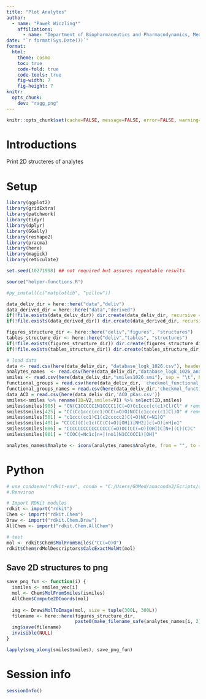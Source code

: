 ```yaml
---
title: "Plot Analytes"
author:
  - name: "Paweł Wiczling*"
    affiliations:
      - name: "Department of Biopharmaceutics and Pharmacodynamics, Medical University of Gdańsk, Gen. J. Hallera 107, 80-416 Gdańsk, Poland"
date: "`r format(Sys.Date())`"
format:
  html:
    theme: cosmo
    toc: true
    code-fold: true  
    code-tools: true
    fig-width: 7
    fig-height: 7
knitr:
  opts_chunk: 
    dev: "ragg_png"
---
```


```r
knitr::opts_chunk$set(cache=FALSE, message=FALSE, error=FALSE, warning=FALSE, comment=NA, out.width='95%')
```

# Introductions

Print 2D structeres of analytes

# Setup
```r
library(ggplot2)
library(gridExtra)
library(patchwork)
library(tidyr)
library(dplyr)
library(GGally)
library(reshape2)
library(pracma)
library(here)
library(magick)
library(reticulate)

set.seed(10271998) ## not required but assures repeatable results

source("helper-functions.R")

#py_install(c("matplotlib", "pillow"))
```

```r
data_deliv_dir = here::here("data","deliv")
data_derived_dir = here::here("data","derived")
if(!file.exists(data_deliv_dir)) dir.create(data_deliv_dir, recursive = T)
if(!file.exists(data_derived_dir)) dir.create(data_derived_dir, recursive = T)

figures_structure_dir <- here::here("deliv","figures", "structures")
tables_structure_dir <- here::here("deliv","tables", "structures")
if(!file.exists(figures_structure_dir)) dir.create(figures_structure_dir, recursive = T)
if(!file.exists(tables_structure_dir)) dir.create(tables_structure_dir, recursive = T)
```

```r
# load data
data <- read.csv(here(data_deliv_dir, "database_logk_1026.csv"), header = TRUE)
analytes_names  <- read.csv(here(data_deliv_dir,"database_logk_1026_analyte_names.csv"), header = TRUE)
smiles <- read.csv(here(data_deliv_dir,"smiles1026.smi"), sep = "\t", header = FALSE)
functional_groups = read.csv(here(data_deliv_dir, 'checkmol_functional_groups.csv'))
functional_groups_names = read.csv(here(data_deliv_dir,'checkmol_functional_group_names.csv'))
data_ACD = read.csv(here(data_deliv_dir,'ACD_pKas.csv'))
smiles<-smiles %>% rename(ID=V2,smiles=V1) %>% select(ID,smiles)
smiles$smiles[905] = "CN(C1CCCCC1N1CCCC1)C(=O)Cc1ccc(c(c1)Cl)Cl" # remove tartrate moiety 
smiles$smiles[425] = "CC(Cc1ccc(cc1)OCC(=O)O)NCC(c1cccc(c1)Cl)O" # remove Na+ and dissociation
smiles$smiles[501] = "c1ccc(cc1)C1(c2ccccc2)C(=O)NC(=N1)O"
smiles$smiles[401]= "CC(C)(C)c1c(CC(C(=O)[OH])[NH2])c(=O)[nH]o1"
smiles$smiles[686] = "CCCCCCCCCCCCCCCC(=O)OC(CC(=O)[OH])C[N+](C)(C)C"
smiles$smiles[901] = "CCOC(=Nc1c[n+](no1)N1CCOCC1)[OH]"

analytes_names$Analyte <- iconv(analytes_names$Analyte, from = "", to = "UTF-8", sub = "byte")
```

# Python

```r
# use_condaenv("rdkit-env", conda = "C:/Users/GUMed/anaconda3/Scripts/conda.exe", required = TRUE)
#.Renviron
```

```r
# Import RDKit modules
rdkit <- import("rdkit")
Chem <- import("rdkit.Chem")
Draw <- import("rdkit.Chem.Draw")
AllChem <- import("rdkit.Chem.AllChem")

# test 
mol <- rdkit$Chem$MolFromSmiles("CC(=O)O")
rdkit$Chem$rdMolDescriptors$CalcExactMolWt(mol)
```

## Save 2D structures to png
```r
save_png_fun <- function(i) {
  ismiles <- smiles_vec[i]
  mol <- Chem$MolFromSmiles(ismiles)
  AllChem$Compute2DCoords(mol)
  
  img <- Draw$MolToImage(mol, size = tuple(300L, 300L))
  filename <- here::here(figures_structure_dir, 
                         paste0(make_filename_safe(analytes_names[i, 2]), "_", i, ".png"))
  img$save(filename)
  invisible(NULL)
}

lapply(seq_along(smiles$smiles), save_png_fun)
```

# Session info
```r
sessionInfo()
```